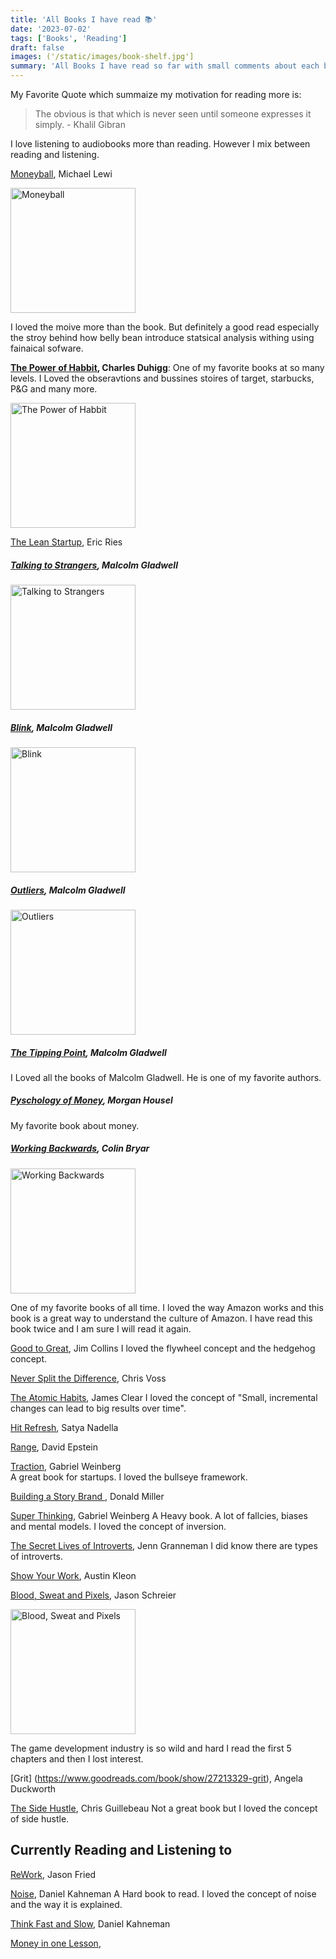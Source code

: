 ```yaml
---
title: 'All Books I have read 📚'
date: '2023-07-02'
tags: ['Books', 'Reading']
draft: false
images: ('/static/images/book-shelf.jpg']
summary: 'All Books I have read so far with small comments about each book'
---
```


My Favorite Quote which summaize my motivation for reading more is:

> The obvious is that which is never seen until someone expresses it simply. - Khalil Gibran

I love listening to audiobooks more than reading. However I mix between reading and listening.

[Moneyball](https://www.goodreads.com/book/show/13014.Moneyball), Michael Lewi

<img
  src="https://images-na.ssl-images-amazon.com/images/S/compressed.photo.goodreads.com/books/1388176510i/1301.jpg"
  alt="Moneyball"
  width="200"
  height="200"
/>

I loved the moive more than the book. But definitely a good read especially the stroy behind how belly bean introduce statsical analysis withing using fainaical sofware.

**[The Power of Habbit](https://www.goodreads.com/book/show/12609433-the-power-of-habit), Charles Duhigg**:
One of my favorite books at so many levels. I Loved the obseravtions and bussines stoires of target, starbucks, P&G and many more.

<img
  src="https://images-na.ssl-images-amazon.com/images/S/compressed.photo.goodreads.com/books/1545854312i/12609433.jpg"
  alt="The Power of Habbit"
  width="200"
  height="200"
/>

[The Lean Startup](https://www.goodreads.com/book/show/10127019-the-lean-startup), Eric Ries

##### [Talking to Strangers](https://www.goodreads.com/book/show/43848929-talking-to-strangers), Malcolm Gladwell

<img
  src="https://images-na.ssl-images-amazon.com/images/S/compressed.photo.goodreads.com/books/1549393502i/43848929.jpg"
  alt="Talking to Strangers"
  width="200"
  height="200"
/>

##### [Blink](https://www.goodreads.com/book/show/40102.Blink), Malcolm Gladwell

<img
  src="https://images-na.ssl-images-amazon.com/images/S/compressed.photo.goodreads.com/books/1440763417i/40102.jpg"
  alt="Blink"
  width="200"
  height="200"
/>

##### [Outliers](https://www.goodreads.com/book/show/3228917-outliers), Malcolm Gladwell

<img
  src="https://images-na.ssl-images-amazon.com/images/S/compressed.photo.goodreads.com/books/1344266315i/3228917.jpg"
  alt="Outliers"
  width="200"
  height="200"
/>

##### [The Tipping Point](https://www.goodreads.com/book/show/2612.The_Tipping_Point), Malcolm Gladwell

I Loved all the books of Malcolm Gladwell. He is one of my favorite authors.

##### [Pyschology of Money](https://www.goodreads.com/book/show/49971480-the-psychology-of-money), Morgan Housel

My favorite book about money.

##### [Working Backwards](https://www.goodreads.com/book/show/53138083-working-backwards), Colin Bryar

<img
  src="https://images-na.ssl-images-amazon.com/images/S/compressed.photo.goodreads.com/books/1606707026i/53138083.jpg"
  alt="Working Backwards"
  width="200"
  height="200"
/>

One of my favorite books of all time. I loved the way Amazon works and this book is a great way to understand the culture of Amazon. I have read this book twice and I am sure I will read it again.

[Good to Great](https://www.goodreads.com/book/show/76865.Good_to_Great), Jim Collins
I loved the flywheel concept and the hedgehog concept.

[Never Split the Difference](https://www.goodreads.com/book/show/26156469-never-split-the-difference), Chris Voss

[The Atomic Habits](https://www.goodreads.com/book/show/40121378-atomic-habits), James Clear
I loved the concept of "Small, incremental changes can lead to big results over time".

[Hit Refresh](https://www.goodreads.com/book/show/33369237-hit-refresh), Satya Nadella

[Range](https://www.goodreads.com/book/show/41795733-range), David Epstein

[Traction](https://www.goodreads.com/book/show/27242848-traction), Gabriel Weinberg  
A great book for startups. I loved the bullseye framework.

[Building a Story Brand ](https://www.goodreads.com/book/show/34918381-building-a-storybrand), Donald Miller

[Super Thinking](https://www.goodreads.com/book/show/43822551-super-thinking), Gabriel Weinberg
A Heavy book. A lot of fallcies, biases and mental models. I loved the concept of inversion.

[The Secret Lives of Introverts](https://www.goodreads.com/book/show/35415920-the-secret-lives-of-introverts), Jenn Granneman
I did know there are types of introverts.

[Show Your Work](https://www.goodreads.com/book/show/18077903-show-your-work), Austin Kleon

[Blood, Sweat and Pixels](https://www.goodreads.com/book/show/34376766-blood-sweat-and-pixels), Jason Schreier

<img
  src="https://images-na.ssl-images-amazon.com/images/S/compressed.photo.goodreads.com/books/1487805540i/34376766.jpg"
  alt="Blood, Sweat and Pixels"
  width="200"
  height="200"
/>

The game development industry is so wild and hard I read the first 5 chapters and then I lost interest.

[Grit] (https://www.goodreads.com/book/show/27213329-grit), Angela Duckworth

[The Side Hustle](https://www.goodreads.com/book/show/33585396-side-hustle), Chris Guillebeau
Not a great book but I loved the concept of side hustle.

## Currently Reading and Listening to

[ReWork](https://www.goodreads.com/book/show/6732019-rework), Jason Fried

[Noise](https://www.goodreads.com/book/show/60001579-money-in-one-lesson), Daniel Kahneman
A Hard book to read. I loved the concept of noise and the way it is explained.

[Think Fast and Slow](https://www.goodreads.com/book/show/11468377-thinking-fast-and-slow), Daniel Kahneman

[Money in one Lesson](https://www.goodreads.com/book/show/60001579-money-in-one-lesson),
